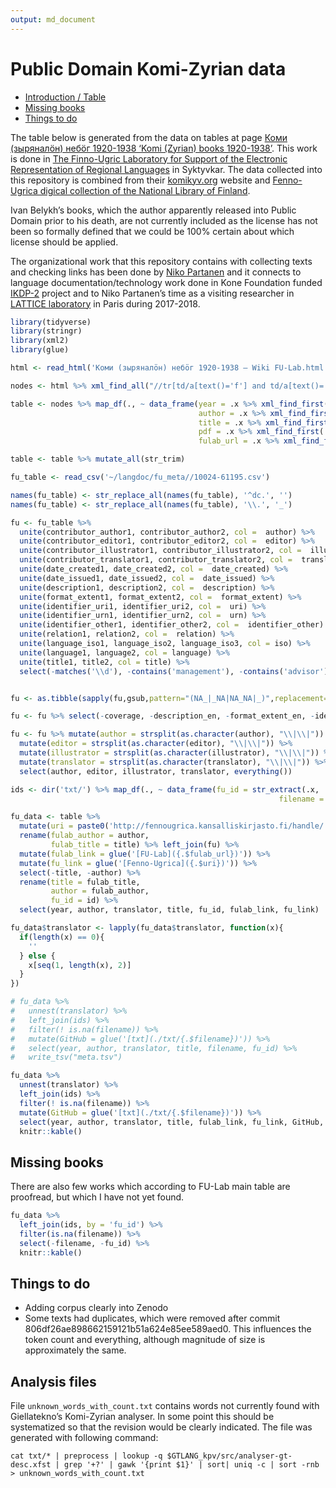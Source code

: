 ```yaml
---
output: md_document
---
```


# Public Domain Komi-Zyrian data

- [Introduction / Table](https://github.com/langdoc/kpv-lit#public-domain-komi-zyrian-data)
- [Missing books](https://github.com/langdoc/kpv-lit#missing-books)
- [Things to do](https://github.com/langdoc/kpv-lit#things-to-do)
<!--- [Data in numbers](https://github.com/langdoc/kpv-lit#data-in-numbers)
- [Discussion on licenses](https://github.com/langdoc/kpv-lit#discussion-on-licenses)
- [Metadata (to be finished)](https://github.com/langdoc/kpv-lit#metadata)
- [Citation (to be finished)](https://github.com/langdoc/kpv-lit#data-citation)
- [Data license](https://github.com/langdoc/kpv-lit#data-license)-->

The table below is generated from the data on tables at page [Коми (зыряналӧн) небӧг 1920-1938 'Komi (Zyrian) books 1920-1938'](http://wiki.fu-lab.ru/index.php/%D0%9A%D0%BE%D0%BC%D0%B8_(%D0%B7%D1%8B%D1%80%D1%8F%D0%BD%D0%B0%D0%BB%D3%A7%D0%BD)_%D0%BD%D0%B5%D0%B1%D3%A7%D0%B3_1920-1938). This work is done in [The Finno-Ugric Laboratory for Support of the Electronic Representation of Regional Languages](http://fu-lab.ru/) in Syktyvkar. The data collected into this repository is combined from their [komikyv.org](http://komikyv.org/) website and [Fenno-Ugrica digical collection of the National Library of Finland](https://fennougrica.kansalliskirjasto.fi/).

Ivan Belykh's books, which the author apparently released into Public Domain prior to his death, are not currently included as the license has not been so formally defined that we could be 100% certain about which license should be applied.

The organizational work that this repository contains with collecting texts and checking links has been done by [Niko Partanen](https://github.com/nikopartanen) and it connects to language documentation/technology work done in Kone Foundation funded [IKDP-2](https://langdoc.github.io/IKDP-2/) project and to Niko Partanen's time as a visiting researcher in [LATTICE laboratory](http://www.lattice.cnrs.fr/) in Paris during 2017-2018.

```r
library(tidyverse)
library(stringr)
library(xml2)
library(glue)

html <- read_html('Коми (зыряналӧн) небӧг 1920-1938 — Wiki FU-Lab.html')

nodes <- html %>% xml_find_all("//tr[td/a[text()='f'] and td/a[text()='n']]")

table <- nodes %>% map_df(., ~ data_frame(year = .x %>% xml_find_first('./td') %>% xml_text,
                                          author = .x %>% xml_find_first('./td[2]') %>% xml_text,
                                          title = .x %>% xml_find_first('./td[4]') %>% xml_text,
                                          pdf = .x %>% xml_find_first('./td[9]/a') %>% xml_attr('href'),
                                          fulab_url = .x %>% xml_find_first('./td[10]/a') %>% xml_attr('href')))

table <- table %>% mutate_all(str_trim)

fu_table <- read_csv('~/langdoc/fu_meta//10024-61195.csv')

names(fu_table) <- str_replace_all(names(fu_table), '^dc.', '')
names(fu_table) <- str_replace_all(names(fu_table), '\\.', '_')

fu <- fu_table %>% 
  unite(contributor_author1, contributor_author2, col =  author) %>%
  unite(contributor_editor1, contributor_editor2, col =  editor) %>%
  unite(contributor_illustrator1, contributor_illustrator2, col =  illustrator) %>%
  unite(contributor_translator1, contributor_translator2, col =  translator) %>%
  unite(date_created1, date_created2, col =  date_created) %>%
  unite(date_issued1, date_issued2, col =  date_issued) %>%
  unite(description1, description2, col =  description) %>% 
  unite(format_extent1, format_extent2, col =  format_extent) %>% 
  unite(identifier_uri1, identifier_uri2, col =  uri) %>% 
  unite(identifier_urn1, identifier_urn2, col =  urn) %>% 
  unite(identifier_other1, identifier_other2, col =  identifier_other) %>% 
  unite(relation1, relation2, col =  relation) %>%
  unite(language_iso1, language_iso2, language_iso3, col = iso) %>%
  unite(language1, language2, col = language) %>%
  unite(title1, title2, col = title) %>%
  select(-matches('\\d'), -contains('management'), -contains('advisor'))


fu <- as.tibble(sapply(fu,gsub,pattern="(NA_|_NA|NA_NA|_)",replacement="")) %>% filter(iso == 'kpv')

fu <- fu %>% select(-coverage, -description_en, -format_extent_en, -identifier_other_en, -language_en, -relation_ispartof, -title_en)

fu <- fu %>% mutate(author = strsplit(as.character(author), "\\|\\|")) %>%
  mutate(editor = strsplit(as.character(editor), "\\|\\|")) %>%
  mutate(illustrator = strsplit(as.character(illustrator), "\\|\\|")) %>%
  mutate(translator = strsplit(as.character(translator), "\\|\\|")) %>%
  select(author, editor, illustrator, translator, everything())

ids <- dir('txt/') %>% map_df(., ~ data_frame(fu_id = str_extract(.x, '\\d+'),
                                                            filename = .x))

fu_data <- table %>%  
  mutate(uri = paste0('http://fennougrica.kansalliskirjasto.fi/handle/', str_extract(pdf, '\\d{5}/\\d{5}'))) %>%
  rename(fulab_author = author,
         fulab_title = title) %>% left_join(fu) %>% 
  mutate(fulab_link = glue('[FU-Lab]({.$fulab_url})')) %>% 
  mutate(fu_link = glue('[Fenno-Ugrica]({.$uri})')) %>% 
  select(-title, -author) %>%
  rename(title = fulab_title,
         author = fulab_author,
         fu_id = id) %>%
  select(year, author, translator, title, fu_id, fulab_link, fu_link)

fu_data$translator <- lapply(fu_data$translator, function(x){ 
  if(length(x) == 0){
    ''
  } else {
    x[seq(1, length(x), 2)]
  }
})

# fu_data %>%
#   unnest(translator) %>%
#   left_join(ids) %>% 
#   filter(! is.na(filename)) %>%
#   mutate(GitHub = glue('[txt](./txt/{.$filename})')) %>%
#   select(year, author, translator, title, filename, fu_id) %>%
#   write_tsv("meta.tsv")

fu_data %>%
  unnest(translator) %>%
  left_join(ids) %>% 
  filter(! is.na(filename)) %>%
  mutate(GitHub = glue('[txt](./txt/{.$filename})')) %>%
  select(year, author, translator, title, fulab_link, fu_link, GitHub, -filename, -fu_id) %>%
  knitr::kable()

```

## Missing books

There are also few works which according to FU-Lab main table are proofread, but which I have not yet found.

```r

fu_data %>% 
  left_join(ids, by = 'fu_id') %>% 
  filter(is.na(filename)) %>%
  select(-filename, -fu_id) %>%
  knitr::kable()

```

## Things to do

- Adding corpus clearly into Zenodo
- Some texts had duplicates, which were removed after commit 806df26ae898662159121b51a624e85ee589aed0. This influences the token count and everything, although magnitude of size is approximately the same.

## Analysis files

File `unknown_words_with_count.txt` contains words not currently found with Giellatekno's Komi-Zyrian analyser. In some point this should be systematized so that the revision would be clearly indicated. The file was generated with following command: 

    cat txt/* | preprocess | lookup -q $GTLANG_kpv/src/analyser-gt-desc.xfst | grep '+?' | gawk '{print $1}' | sort| uniq -c | sort -rnb > unknown_words_with_count.txt

<!--

## Data in numbers

```r
library(tidytext)

corpus <- dir('txt', full.names = TRUE) %>% map_df(., ~ data_frame(line = read_lines(.x),
                      fu_id = str_extract(.x, '\\d+'),
                      filename = .x)) %>%
  unnest_tokens('token', 'line') %>%
  mutate(origin = ifelse(str_detect(filename, 'fennougrica'), 'Fenno-Ugrica', 'Ivan Belykh')) 
```

At the moment corpus contains `r nrow(corpus)` word tokens, although this is counted very fast and primitively, and there is still some tidying left. However, this is the magnitude we are speaking about. When combined with Wikipedia data, which is in CC-BY so still relatively usable, we will get above million word tokens easily.

The most common tokens in the corpus are:

```r
corpus %>% count(token) %>% arrange(desc(n)) %>% slice(1:10) %>% knitr::kable()
```

Looks like a Komi corpus!

We can also examine how the tokens are distributed among different texts:

```r
library(ggplot2)
library(scales)

ggplot(data = corpus,
       aes(origin)) +
  geom_bar() +
  scale_y_continuous(labels = comma)
```

It is also interesting to see how the data in Fenno-Ugrica is distributed among different books. This is not the best plot ever, but it shows nicely how the data is distributed among different years, different color segment signifying different title:

```r

fu_corpus <- left_join(corpus, fu %>% 
            rename(fu_id = id)) %>%
  left_join(fu_data %>% select(fu_id, year)) %>% 
  filter(origin == 'Fenno-Ugrica')

unique_titles <- fu_corpus %>% distinct(title) %>% nrow()
unique_writers <- fu_corpus %>% distinct(author) %>% nrow()
title_palette <- rep(c("blue", "red"), length.out = unique_titles)

ggplot(data = fu_corpus,
         aes(year, fill = title)) +
  geom_bar() + 
  theme(legend.position="none") +
  scale_fill_manual(values=title_palette)

```

This corresponds nicely to Ivan Belykh data which is some 80 years newer than this. It seems that each book in the Fenno-Ugrica collection has different author, some even more than one, so there is a bit to do with organising that.

## Discussion on licenses

Programmatically generated texts aside, all language data originates from an individual, and this makes linguistic data in many ways more complex to manage than data on some other scientific fields. While there is more data available than ever before, there is also extreme confusion on our field about copyrights and their implications. The practices for data publication and reuse **have not yet been firmly established**, despite continuous conversations over best practices. In some sense the needs of linguists are similar as on social sciences, and some practices developed there can be readily adopted, but many cannot. It seems obvious to me that especially the newest ideas about personal privacy protection in EU will not be compatible with the work we do in remote and culturally very different communities where endangered languages are spoken. We work in very close connection with these communities, and see significant effort to guarantee that the privacy of everyone is respected, but I think that especially the demands on anonymity is plainly impossible to follow, and generally goes against the nature of linguistic data. Audio can never be made anonymous. But we have to be able to share the data we use, or otherwise we can all just stop whatever we are doing.

In this continuously tightening environment actually free data feels very refreshing. The topic is not debated, as far as I see, probably because it is easier and safer for everyone just to comply no matter how insane the demands are.

Open data comes in many forms and shapes. One problem is that licenses are often applied in inconsistent and nonsensical manner, and on the other hand users are not very aware about their freedoms and responsibilities. Data on Creative Commons licenses is often accompanied with No-Derivations or Non-Commercial clauses, obviously without clear understanding of what are consequences of these clauses. Almost everything is a derivation. Is it really a problem if someone earns money with something that is connected to the data? Why? And why don't you already make money with that data if it has such financial potential? As far as I see, the real problem is not misuse of data, but the epidemic lack of use.

It is not always understood that CC-BY already contains some dangers as well. Licenses are legally binding, and the **BY** clause indicates that we are **legally demanded** to cite our sources. For us as scientists, this should not be a matter of law at all. It is integral for our scientific work that we cite the sources we use, making all we can that our work can be examined, learned upon, replicated, verified and reproduced (these are all different things, I believe). We have to cite the sources because it is the only right thing to do. But as scientific work practices with research data evolve, we will have more and more datasets which are derived from another. This means that the derived works will come with potentially endless list of authors, and we are legally bound to cite all of them. I can well imagine situations where this becomes impossible and error prone, and is in some sense non-sensical as well. 

I want to envision a world where we can use the data that doesn't bind us legally to anything, but where these are questions of heart and ethics more than law. We should just be able to use this data easily to solve pressing linguistic questions, citation issues being resolved rather automatically on the background.

This public domain Komi-Zyrian corpus relates closely to Komi-Zyrian gold corpus, which is a selection of open Komi-Zyrian materials with further annotations. As far as I see, it is necessary that semi-manually annotated data is free, because we cannot justify in longer run spending time manually annotating data that cannot be shared and made accessible. I also firmly believe that making data accessible will in some point merge with the concept of using data, as the mechanism how we access our own data has to be same as how the others would use it as well.

## Metadata

**This section is unfinished!**

With the metadata I have tried to use as many public means of linked data as possible. This means that information such as writer's birth time and birth place are not encoded into database as such, but it is fetched from Komi Wikipedia or Komi Nebögain metadata. As far as I see this is the only sensible solution, since this is kind of public information which we should store only one place. The location data will be tied into OpenStreetMap in different ways. This has also the added benefit that the changes in Wikipedia and OpenStreetMap are entirely public and can be easily associated to us, which adds a new layer of transparency into our work. 

This makes the metadata model somewhat more complicated than usual, but it also easens many questions. We don't need to fight with CMDI formats and argue about the standards with anyone: We use the data there is and that's it. Basically I think all arguments there are currently about these standards would dissolve entirely if we would shift from talking about data into actually using each others data.

So the metadata we have available is basically following:

- Publisher
- Writer
- Translator
- Illustrator
- Editor
- Year
- Number of pages
- Title

For the individual persons who are involved we have somewhat different set of metadata:

- Name
- Birthyear
- Death year
- Birth place
- Wikipedia link

I have not bothered to collect these for illustrators and editors, as I'm assuming their role in text production has been less central than with writers and translators, but who knows!

## Data citation

**This section is unfinished!**

```r
fu_corpus %>% 
  distinct(filename, author, editor, illustrator, translator) %>%
  split(.$filename) %>%
  map_df(., ~ .x %>% mutate(author = unlist(author)[1],
                            editor = unlist(editor)[1]))

  mutate(AUTHOR = str_replace_all(author_cyr, '(,| /)', ' and ')) %>% 
  mutate(Bibtexkey = paste0('fennougrica', id),
         Category = 'Book') %>% 
  select(-id, -date_issued, -description, -language, -author_cyr, -fulab_exists) %>%
  rename(title_orig = title,
         fennougrica_pdf = pdf,
         title_rus = relation,
         Year = year)

bib2df::df2bib(fu_bib, 'test.bib')
```


This work also is a contribution towards the discussion on linguistic data citation. I've talked about this in lots of places, although very informally, and it seems to me that lots of time when we discuss how to cite the data we are stuck into formalities. As far as I see, how we cite the data does not crucially differ from citing other electronic sources, so I don't think there is that much to discuss about. More important question is **how** we actually cite our data. I understand a large portion of linguists use Microsoft Word, but let's pretend for a moment that we live in a better world than this, and that LaTeX, RMarkdown and Jupyter Notebooks would be more the chosen standard on our field as well.

So in this case I think the data citation should be done in similar manner with other citations. That is, we need something like a Bibtex file for the citations, so we can access it directly in our writing. Naturally there are some specific needs with the linguistic data, as we often want to present our cited items as glossed examples. There is also level of granularity to be discussed. We can cite a book as an physical object that exists.

-->
<!-- ![Niko Partanen holding Ivan Belyx's book]() -->

<!--

We can also cite this book as digital object in Komi Digital Library collection maintained in Syktyvkar.

This is especially useful if we want to discuss some more literary aspects of this work, and be able to share with our reader easily the text that is being touched. However, things are different when we want to cite individual example sentences, since there is no conventional way to access and distinguish those from one another. Counting sentences is far from trivial, and it is always error prone when we have a larger collection of texts. Thereby we aren't necessarily referring to sentences as absolute never changing entities, but more as our current interpretation of how the text can be divided into more accessible and citable units.

With this Komi-Zyrian corpus this approach has been taken, and all utterances can be accessed with their id's, which correspond to the utterance id's in the corpus data frame. But please take into account that these are not stable id's, or better to say, they are stable only within the individual Git commit hashes they belong into. The Git commit is the current interpretation, and it will be included into citations, at least when we are dealing with the development branch. In principle the versions could also be tied to different releases which would have their own DOI's and so on, this is probably a good idea and will be implemented, but it is not crucial for the concept discussed here.

As explained above, the tokenization both on sentence and word level is still immature, and naturally changes here will be directly reflected to the numbering of utterances. So basically the citation form will be something like this.

     Belykh, Ivan 2011 Mödlapöv, published online by FU-Lab (https://www.komikyv.org/modlapov)
     Belykh, Ivan 2011 Mödlapöv, sentence 234, published online by FU-Lab (https://www.komikyv.org/modlapov), indexed in Komi-Zyrian Public Domain corpus by Niko Partanen (Git commit: 345938838882)

One day in more distant future we will have something like:

    Belykh, Ivan 2011 Mödlapöv, sentence 234, published online by FU-Lab (https://www.komikyv.org/modlapov), indexed in Komi-Zyrian Public Domain corpus by Niko Partanen, Version 1.0, DOI: 23429/2334343
    
There is also quite lots of data that is stored in both FU-Lab and Fenno-Ugrica collection in National Library of Finland. In these cases the both sources have to be mentioned, as they have different roles, and both have done enormous work without which we couldn't even dream about working with this data.

    Belykh, Ivan 2011 Mödlapöv, sentence 234, digitalized by Fenno-Ugrica (National Library of Finland) (URL: 12345/12345), proofread and published online by FU-Lab (https://www.komikyv.org/modlapov), indexed in Komi-Zyrian Public Domain corpus by Niko Partanen, Version 1.0, DOI: 23429/2334343

So as you can see there are different levels of exactness, and when we cite the original work, then the source information contains where the text is coming from. However, when we want to cite individual sentences, then we need to refer also to this derived corpus, as otherwise there would be no way to refer into individual utterances. I have not included here information about individual tokens, as I don't know if there is real need for that right now, and also it would make the Bibtex file unnecessarily large in the way it is currently implemented.

-->
